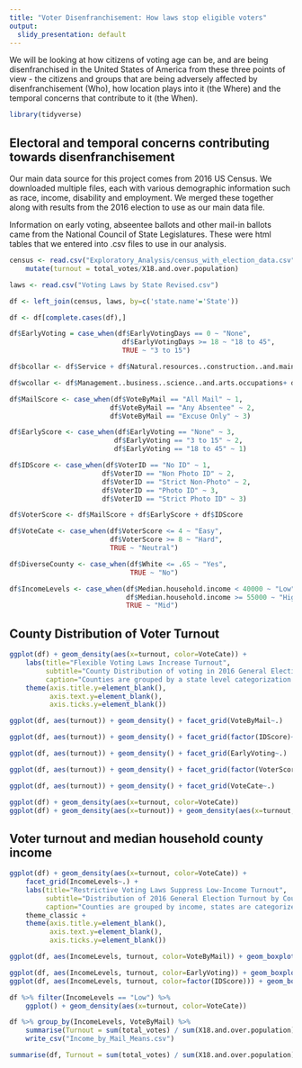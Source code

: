 ---
title: "Voter Disenfranchisement: How laws stop eligible voters"
output:
  slidy_presentation: default
---


We will be looking at how citizens of voting age can be, and are being disenfranchised in the United States of America from these three points of view - the citizens and groups that are being adversely affected by disenfranchisement (Who), how location plays into it (the Where) and the temporal concerns that contribute to it (the When). 

```{r Libraries, include=FALSE}

library(tidyverse)

```

## Electoral and temporal concerns contributing towards disenfranchisement

Our main data source for this project comes from 2016 US Census.  We downloaded multiple files, each with various demographic information such as race, income, disability and employment. We merged these together along with results from the 2016 election to use as our main data file.

Information on early voting, abseentee ballots and other mail-in ballots came from the National Council of State Legislatures. These were html tables that we entered into .csv files to use in our analysis.

```{r Load Data, message=FALSE, warning=FALSE}

census <- read.csv("Exploratory_Analysis/census_with_election_data.csv") %>% 
    mutate(turnout = total_votes/X18.and.over.population)

laws <- read.csv("Voting Laws by State Revised.csv")

df <- left_join(census, laws, by=c('state.name'='State'))

df <- df[complete.cases(df),]

```

```{r New Vars message=FALSE, warning=FALSE}

df$EarlyVoting = case_when(df$EarlyVotingDays == 0 ~ "None",
                            df$EarlyVotingDays >= 18 ~ "18 to 45",
                            TRUE ~ "3 to 15")

df$bcollar <- df$Service + df$Natural.resources..construction..and.maintenance.occupations + df$Production..transportation..and.material.moving.occupations

df$wcollar <- df$Management..business..science..and.arts.occupations+ df$Sales.and.office.occupations

df$MailScore <- case_when(df$VoteByMail == "All Mail" ~ 1,
                         df$VoteByMail == "Any Absentee" ~ 2,
                         df$VoteByMail == "Excuse Only" ~ 3)

df$EarlyScore <- case_when(df$EarlyVoting == "None" ~ 3,
                          df$EarlyVoting == "3 to 15" ~ 2,
                          df$EarlyVoting == "18 to 45" ~ 1)

df$IDScore <- case_when(df$VoterID == "No ID" ~ 1,
                       df$VoterID == "Non Photo ID" ~ 2,
                       df$VoterID == "Strict Non-Photo" ~ 2,
                       df$VoterID == "Photo ID" ~ 3,
                       df$VoterID == "Strict Photo ID" ~ 3)

df$VoterScore <- df$MailScore + df$EarlyScore + df$IDScore

df$VoteCate <- case_when(df$VoterScore <= 4 ~ "Easy",
                         df$VoterScore >= 8 ~ "Hard",
                         TRUE ~ "Neutral")

df$DiverseCounty <- case_when(df$White <= .65 ~ "Yes",
                              TRUE ~ "No")

df$IncomeLevels <- case_when(df$Median.household.income < 40000 ~ "Low",
                             df$Median.household.income >= 55000 ~ "High",
                             TRUE ~ "Mid")

```


## County Distribution of Voter Turnout


```{r Graphs Overall Turnout Density}

ggplot(df) + geom_density(aes(x=turnout, color=VoteCate)) +
    labs(title="Flexible Voting Laws Increase Turnout",
         subtitle="County Distribution of voting in 2016 General Election",
         caption="Counties are grouped by a state level categorization on the ease of voting relative to number of early voting days, mail-in ballot rules, and voter ID laws.") +
    theme(axis.title.y=element_blank(),
          axis.text.y=element_blank(),
          axis.ticks.y=element_blank())

```


```{r Graphs Draft Turnout Density eval=FALSE, include=FALSE}

ggplot(df, aes(turnout)) + geom_density() + facet_grid(VoteByMail~.) 

ggplot(df, aes(turnout)) + geom_density() + facet_grid(factor(IDScore)~.) 

ggplot(df, aes(turnout)) + geom_density() + facet_grid(EarlyVoting~.) 

ggplot(df, aes(turnout)) + geom_density() + facet_grid(factor(VoterScore)~.) 

ggplot(df, aes(turnout)) + geom_density() + facet_grid(VoteCate~.) 

ggplot(df) + geom_density(aes(x=turnout, color=VoteCate))
ggplot(df) + geom_density(aes(x=turnout)) + geom_density(aes(x=turnout, color=VoteCate))

```

## Voter turnout and median household county income


```{r Graphs Turnout and Income}

ggplot(df) + geom_density(aes(x=turnout, color=VoteCate)) + 
    facet_grid(IncomeLevels~.) +
    labs(title="Restrictive Voting Laws Suppress Low-Income Turnout",
         subtitle="Distribution of 2016 General Election Turnout by County",
         caption="Counties are grouped by income, states are categorized based on the ease of voting relative to number of early voting days, mail-in ballot rules, and voter ID laws.") +
    theme_classic +
    theme(axis.title.y=element_blank(),
          axis.text.y=element_blank(),
          axis.ticks.y=element_blank())

```


```{r Graphs Drafts Income eval=FALSE, include=FALSE}

ggplot(df, aes(IncomeLevels, turnout, color=VoteByMail)) + geom_boxplot()

ggplot(df, aes(IncomeLevels, turnout, color=EarlyVoting)) + geom_boxplot()
ggplot(df, aes(IncomeLevels, turnout, color=factor(IDScore))) + geom_boxplot()

df %>% filter(IncomeLevels == "Low") %>% 
    ggplot() + geom_density(aes(x=turnout, color=VoteCate))

df %>% group_by(IncomeLevels, VoteByMail) %>%
    summarise(Turnout = sum(total_votes) / sum(X18.and.over.population)) %>%
    write_csv("Income_by_Mail_Means.csv")

summarise(df, Turnout = sum(total_votes) / sum(X18.and.over.population))



```

